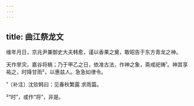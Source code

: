 ```yaml
---
---
---
```

title: 曲江祭龙文
---







维年月日，京兆尹兼御史大夫韩愈，谨以香果之奠，敢昭告于东方青龙之神。

天作旱灾，嘉谷将槁；乃于甲乙之日，依准古法，作神之象，斋戒祀祷¹。神其享祐之，时降甘雨²，以惠兹人。急急如律令。

¹〔补注〕沈钦韩曰：见春秋繁露 求雨篇。

²“时”，或作“将”，非是。
